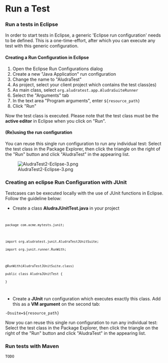 = Run a Test =

=== Run a tests in Eclipse ===

In order to start tests in Eclipse, a generic 'Eclipse run configuration' needs to be defined. This is a one-time-effort, after which you can execute any test with this generic configuration.

==== Creating a Run Configuration in Eclipse ====

# Open the Eclipse Run Configurations dialog
# Create a new "Java Application" run configuration 
# Change the name to "AludraTest"
# As project, select your client project which contains the test class(es)
# As main class, select <code>org.aludratest.app.AludraSuiteRunner</code>
# Select the "Arguments" tab
# In the text area "Program arguments", enter <code>${resource_path}</code>
# Click "Run"

Now the test class is executed. Please note that the test class must be the '''active editor''' in Eclipse when you click
on "Run".

==== (Re)using the run configuration ====

You can reuse this single run configuration to run any individual test: Select the test class in the Package Explorer, then click the triangle on the right of the "Run" button and click "AludraTest" in the appearing list.

[[Image:AludraTest2-Eclipse-3.png]]

=== Creating an eclipse Run Configuration with JUnit ===

Testcases can be executed locally with the use of JUnit functions in Eclipse. Follow the guideline below:

* Create a class '''AludraJUnitTest.java''' in your project

<code>
 package com.acme.mytests.junit;
 
 import org.aludratest.junit.AludraTestJUnitSuite;
 import org.junit.runner.RunWith;
 
 @RunWith(AludraTestJUnitSuite.class)
 public class AludraJUnitTest {
 }
</code>

* Create a '''JUnit''' run configuration which executes exactly this class. Add this as a '''VM argument''' on the second tab:

<code>-Dsuite=${resource_path}</code> 

Now you can reuse this single run configuration to run any individual test: Select the test class in the Package Explorer, then click the triangle on the right of the "Run" button and click "AludraTest" in the appearing list.

=== Run tests with Maven ===

 TODO



